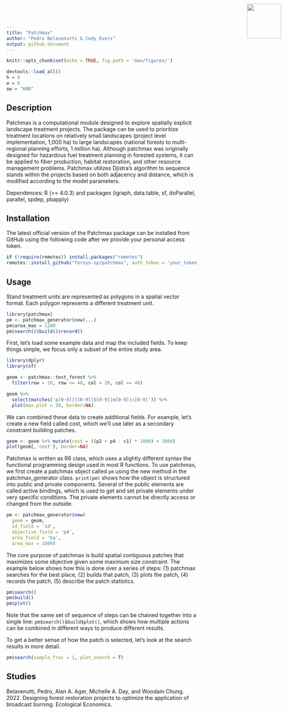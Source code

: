 ```yaml
---
title: "Patchmax"
author: "Pedro Belavenutti & Cody Evers"
output: github_document
---
```


```r
knitr::opts_chunk$set(echo = TRUE, fig.path = 'man/figures/')
```
 
<!--- README.md is generated from README.Rmd. Please edit that file -->

```r
devtools::load_all()
h = 6
w = 6
ow = "600"
```

<img src="man/figures/forsys_icon.png" align="right" style="height:90px!important; position:absolute; top:10px; right:10px" />

## Description

Patchmax is a computational module designed to explore spatially explicit landscape treatment projects. The package can be used to prioritize treatment locations on relatively small landscapes (project level implementation, 1,000 ha) to large landscapes (national forests to multi-regional planning efforts, 1 million ha). Although patchmax was originally designed for hazardous fuel treatment planning in forested systems, it can be applied to fiber production, habitat restoration, and other resource management problems. Patchmax utilizes Djistra's algorithm to sequence stands within the projects based on both adjacency and distance, which is modified according to the model parameters. 

Dependences: R (>= 4.0.3) and packages (igraph, data.table, sf, doParallel, parallel, spdep, pbapply)

## Installation

The latest official version of the Patchmax package can be installed from GitHub using the following code after we provide your personal access token.

```r
if (!require(remotes)) install.packages("remotes")
remotes::install_github("forsys-sp/patchmax", auth_token = 'your_token_here')
```

## Usage
Stand treatment units are represented as polygons in a spatial vector format. Each polygon represents a different treatment unit.

```r
library(patchmax)
pm <- patchmax_generator$new(...)
pm$area_max = 1200
pm$search()$build()$record()
```

First, let's load some example data and map the included fields. To keep things simple, we focus only a subset of the entire study area.

```r
library(dplyr)
library(sf)

geom <- patchmax::test_forest %>% 
  filter(row > 20, row <= 40, col > 20, col <= 40)

geom %>% 
  select(matches('p[0-9]|t[0-9]|b[0-9]|m[0-9]|c[0-9]')) %>%
  plot(max.plot = 20, border=NA)
```

We can combined these data to create additional fields. For example, let's create a new field called cost, which we'll use later as a secondary constraint building patches.

```r
geom <- geom %>% mutate(cost = ((p2 + p4 - c1) * 1000) + 3000)
plot(geom[,'cost'], border=NA)
```

Patchmax is written as R6 class, which uses a slightly different syntax the functional programming design used in most R functions. To use patchmax, we first create a patchmax object called `pm` using the new method in the patchmax_generator class. `print(pm)` shows how the object is structured into public and private components. Several of the public elements are called active bindings, which is used to get and set private elements under very specific conditions. The private elements cannot be directly access or changed from the outside.

```r
pm <- patchmax_generator$new(
  geom = geom, 
  id_field = 'id', 
  objective_field = 'p4', 
  area_field = 'ha', 
  area_max = 1000)
```

The core purpose of patchmax is build spatial contiguous patches that maximizes some objective given some maximum size constraint. The example below shows how this is done over a series of steps: (1) patchmax searches for the best place, (2) builds that patch, (3) plots the patch, (4) records the patch, (5) describe the patch statistics.

```r
pm$search()
pm$build()
pm$plot()
```
Note that the same set of sequence of steps can be chained together into a single line: `pm$search()$build$plot()`, which shows how multiple actions can be combined in different ways to produce different results.

To get a better sense of how the patch is selected, let's look at the search results in more detail. 

```r
pm$search(sample_frac = 1, plot_search = T)
```

## Studies
Belavenutti, Pedro, Alan A. Ager, Michelle A. Day, and Woodam Chung. 2022. Designing forest restoration projects to optimize the application of broadcast burning. Ecological Economics.



